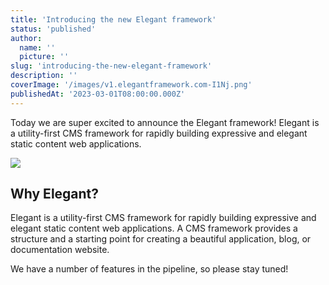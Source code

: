 ```yaml
---
title: 'Introducing the new Elegant framework'
status: 'published'
author:
  name: ''
  picture: ''
slug: 'introducing-the-new-elegant-framework'
description: ''
coverImage: '/images/v1.elegantframework.com-I1Nj.png'
publishedAt: '2023-03-01T08:00:00.000Z'
---
```


Today we are super excited to announce the Elegant framework! Elegant is a utility-first CMS framework for rapidly building expressive and elegant static content web applications.<br>

![](/images//v1.elegantframework.com-A1OD.png)

## Why Elegant?

Elegant is a utility-first CMS framework for rapidly building expressive and elegant static content web applications. A CMS framework provides a structure and a starting point for creating a beautiful application, blog, or documentation website.

We have a number of features in the pipeline, so please stay tuned!

